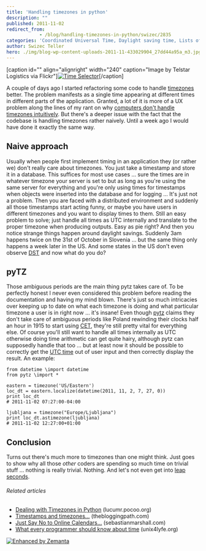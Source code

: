 ```yaml
---
title: 'Handling timezones in python'
description: ""
published: 2011-11-02
redirect_from: 
            - /blog/handling-timezones-in-python/swizec/2835
categories: 'Coordinated Universal Time, Daylight saving time, Lists of time zones, Telstar Logistics, timezone, Uncategorized, UTC'
author: Swizec Teller
hero: ./img/blog-wp-content-uploads-2011-11-433029904_27dd44a95a_m3.jpg
---
```

\[caption id="" align="alignright" width="240" caption="Image by Telstar Logistics via Flickr"][![Time Selector](./img/blog-wp-content-uploads-2011-11-433029904_27dd44a95a_m3.jpg "Time Selector")](http://www.flickr.com/photos/49502995517@N01/433029904)\[/caption]

A couple of days ago I started refactoring some code to handle [timezones](http://en.wikipedia.org/wiki/Lists_of_time_zones "Lists of time zones") better. The problem manifests as a single time appearing at different times in different parts of the application. Granted, a lot of it is more of a UX problem along the lines of my rant on why [computers don't handle timezones intuitively](http://swizec.com/blog/why-dont-computers-understand-timezones/swizec/2288 "Why don’t computers understand timezones?"). But there's a deeper issue with the fact that the codebase is handling timezones rather naively. Until a week ago I would have done it exactly the same way.

## Naive approach

Usually when people first implement timing in an application they (or rather we) don't really care about timezones. You just take a timestamp and store it in a database. This suffices for most use cases ... sure the times are in whatever timezone your server is set to but as long as you're using the same server for everything and you're only using times for timestamps when objects were inserted into the database and for logging ... It's just not a problem. Then you are faced with a distributed environment and suddenly all those timestamps start acting funny, or maybe you have users in different timezones and you want to display times to them. Still an easy problem to solve; just handle all times as UTC internally and translate to the proper timezone when producing outputs. Easy as pie right? And then you notice strange things happen around daylight savings. Suddenly 3am happens twice on the 31st of October in Slovenia ... but the same thing only happens a week later in the US. And some states in the US don't even observe [DST](http://en.wikipedia.org/wiki/Daylight_saving_time "Daylight saving time") and now what do you do?

## pyTZ

Those ambiguous periods are the main thing pytz takes care of. To be perfectly honest I never even considered this problem before reading the documentation and having my mind blown. There's just so much intricacies over keeping up to date on what each timezone is doing and what particular timezone a user is in right now ... it's insane! Even though [pytz](http://pypi.python.org/pypi/pytz) claims they don't take care of ambiguous periods like Poland rewinding their clocks half an hour in 1915 to start using [CET](http://en.wikipedia.org/wiki/Central_European_Time "Central European Time"), they're still pretty vital for everything else. Of course you'll still want to handle all times internally as UTC otherwise doing time arithmetic can get quite hairy, although pytz can supposedly handle that too ... but at least now it should be possible to correctly get the [UTC time](http://en.wikipedia.org/wiki/Coordinated_Universal_Time "Coordinated Universal Time") out of user input and then correctly display the result. An example:

```
from datetime \import datetime
from pytz \import *

eastern = timezone('US/Eastern')
loc_dt = eastern.localize(datetime(2011, 11, 2, 7, 27, 0))
print loc_dt
# 2011-11-02 07:27:00-04:00

ljubljana = timezone("Europe/Ljubljana")
print loc_dt.astimezone(ljubljana)
# 2011-11-02 12:27:00+01:00
```

## Conclusion

Turns out there's much more to timezones than one might think. Just goes to show why all those _other_ coders are spending so much time on trivial stuff ... nothing is really trivial. Nothing. And let's not even get into [leap seconds](http://en.wikipedia.org/wiki/Leap_second "Leap second").

###### Related articles

- [Dealing with Timezones in Python](http://lucumr.pocoo.org/2011/7/15/eppur-si-muove/) (lucumr.pocoo.org)
- [Timestamps and timezones...](http://thebloggingpath.com/2011/08/28/timestamps-and-timezones/) (thebloggingpath.com)
- [Just Say No to Online Calendars...](http://www.sebastianmarshall.com/just-say-no-to-online-calendars) (sebastianmarshall.com)
- [What every programmer should know about time](http://unix4lyfe.org/time/) (unix4lyfe.org)

[![Enhanced by Zemanta](http://img.zemanta.com/zemified_e.png?x-id=ae6a7b39-c233-48c2-bb4b-4d47940ca4b8)](http://www.zemanta.com/ "Enhanced by Zemanta")